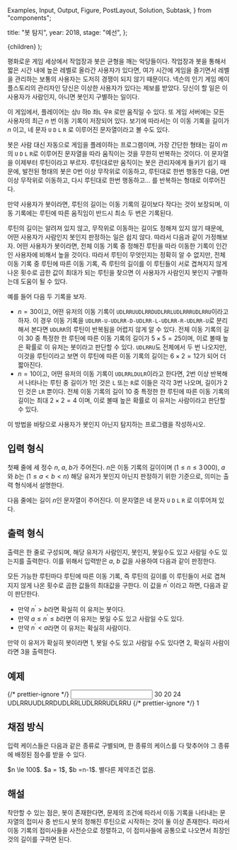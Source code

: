   Examples,
  Input,
  Output,
  Figure,
  PostLayout,
  Solution,
  Subtask,
} from "components";

  title: "봇 탐지",
  year: 2018,
  stage: "예선",
};

  <PostLayout meta={meta}>{children}</PostLayout>
);

평화로운 게임 세상에서 작업장과 봇은 균형을 깨는 악당들이다. 작업장과 봇을 통해서 짧은 시간 내에 높은 레벨로 올라간 사용자가 있다면, 여가 시간에 게임을 즐기면서 레벨을 관리하는 보통의 사용자는 도저히 경쟁이 되지 않기 때문이다. 넥슨의 인기 게임 메이플스토리의 관리자인 당신은 이상한 사용자가 있다는 제보를 받았다. 당신이 할 일은 이 사용자가 사람인지, 아니면 봇인지 구별하는 일이다.

이 게임에서, 플레이어는 상`U` 하`D` 좌`L` 우`R` 로만 움직일 수 있다. 또 게임 서버에는 모든 사용자의 최근 $n$ 번 이동 기록이 저장되어 있다. 보기에 따라서는 이 이동 기록을 길이가 $n$ 이고, 네 문자 `U` `D` `L` `R` 로 이루어진 문자열이라고 볼 수도 있다.

봇은 사람 대신 자동으로 게임을 플레이하는 프로그램이며, 가장 간단한 형태는 길이 $m$의 `U` `D` `L` `R`로 이루어진 문자열을 따라 움직이는 것을 무한히 반복하는 것이다. 이 문자열을 이제부터 루틴이라고 부르자. 루틴대로만 움직이는 봇은 관리자에게 들키기 쉽기 때문에, 발전된 형태의 봇은 $0$번 이상 무작위로 이동하고, 루틴대로 한번 행동한 다음, $0$번 이상 무작위로 이동하고, 다시 루틴대로 한번 행동하고... 를 반복하는 형태로 이루어진다.

만약 사용자가 봇이라면, 루틴의 길이는 이동 기록의 길이보다 작다는 것이 보장되며, 이동 기록에는 루틴에 따른 움직임이 반드시 최소 두 번은 기록된다.

루틴의 길이는 알려져 있지 않고, 무작위로 이동하는 길이도 정해져 있지 않기 때문에, 어떤 사용자가 사람인지 봇인지 판정하는 일은 쉽지 않다. 따라서 다음과 같이 가정해보자. 어떤 사용자가 봇이라면, 전체 이동 기록 중 정해진 루틴을 따라 이동한 기록이 인간인 사용자에 비해서 높을 것이다. 따라서 루틴이 무엇인지는 정확히 알 수 없지만, 전체 이동 기록 중 루틴에 따른 이동 기록, 즉 루틴의 길이를 이 루틴들이 서로 겹쳐지지 않게 나온 횟수로 곱한 값이 최대가 되는 루틴을 찾으면 이 사용자가 사람인지 봇인지 구별하는데 도움이 될 수 있다.

예를 들어 다음 두 기록을 보자.

- $n=30$이고, 어떤 유저의 이동 기록이 `UDLRRUUDLRRDUDLRRLUDLRRRUDLRRU`이라고 하자. 이 경우 이동 기록을 `UDLRR-U-UDLRR-D-UDLRR-L-UDLRR-R-UDLRR-U`로 분리해서 본다면 `UDLRR`의 루틴이 반복됨을 어렵지 않게 알 수 있다. 전체 이동 기록의 길이 $30$ 중 특정한 한 루틴에 따른 이동 기록의 길이가 $5\times 5 = 25$이며, 이로 볼때 높은 확률로 이 유저는 봇이라고 판단할 수 있다. `UDLRRU`도 전체에서 두 번 나오지만, 이것을 루틴이라고 보면 이 루틴에 따른 이동 기록의 길이는 $6\times 2=12$가 되어 더 짧아진다.
- $n=10$이고, 어떤 유저의 이동 기록이 `UDLRRLDULR`이라고 한다면, $2$번 이상 반복해서 나타나는 루틴 중 길이가 $1$인 것은 `L` 또는 `R`로 이들은 각각 $3$번 나오며, 길이가 $2$인 것은 `LR` 뿐이다. 전체 이동 기록의 길이 $10$ 중 특정한 한 루틴에 따른 이동 기록의 길이는 최대 $2\times 2 = 4$ 이며, 이로 볼때 높은 확률로 이 유저는 사람이라고 판단할 수 있다.

이 방법을 바탕으로 사용자가 봇인지 아닌지 탐지하는 프로그램을 작성하시오.

## 입력 형식

첫째 줄에 세 정수 $n$, $a$, $b$가 주어진다. $n$은 이동 기록의 길이이며 ($1 \le n \le 3\,000$), $a$와 $b$는 ($1 \le a < b < n$) 해당 유저가 봇인지 아닌지 판정하기 위한 기준으로, 의미는 출력 형식에서 설명한다.

다음 줄에는 길이 $n$인 문자열이 주어진다. 이 문자열은 네 문자 `U` `D` `L` `R` 로 이루어져 있다.

## 출력 형식

출력은 한 줄로 구성되며, 해당 유저가 사람인지, 봇인지, 봇일수도 있고 사람일 수도 있는지를 출력한다. 이를 위해서 입력받은 $a$, $b$ 값을 사용하여 다음과 같이 판정한다.

모든 가능한 루틴마다 루틴에 따른 이동 기록, 즉 루틴의 길이를 이 루틴들이 서로 겹쳐지지 않게 나온 횟수로 곱한 값들의 최대값을 구한다. 이 값을 $n^\prime$ 이라고 하면, 다음과 같이 판단한다.

- 만약 $n^\prime > b$라면 확실히 이 유저는 봇이다.
- 만약 $a \le n^\prime \le b$라면 이 유저는 봇일 수도 있고 사람일 수도 있다.
- 만약 $n^\prime < a$라면 이 유저는 확실히 사람이다.

만약 이 유저가 확실히 봇이라면 $1$, 봇일 수도 있고 사람일 수도 있다면 $2$, 확실히 사람이라면 $3$을 출력한다.

## 예제

<Examples>
  {/* prettier-ignore */}
  <Input>
    30 20 24
    UDLRRUUDLRRDUDLRRLUDLRRRUDLRRU
  </Input>
  {/* prettier-ignore */}
  <Output>
    1
  </Output>
</Examples>

## 채점 방식

입력 케이스들은 다음과 같은 종류로 구별되며, 한 종류의 케이스를 다 맞추어야 그 종류에 배정된 점수를 받을 수 있다.

<Subtask index={1} score={25}>
  $n \le 100$.
</Subtask>
<Subtask index={2} score={25}>
  $a = 1$, $b =n-1$.
</Subtask>
<Subtask index={3} score={200}>
  별다른 제약조건 없음.
</Subtask>

## 해설

<Solution>
  착안할 수 있는 점은, 봇이 존재한다면, 문제의 조건에 따라서 이동 기록을
  나타내는 문자열의 접미사 중 반드시 봇의 정해진 루틴으로 시작하는 것이 둘 이상
  존재한다. 따라서 이동 기록의 접미사들을 사전순으로 정렬하고, 이 접미사들에
  공통으로 나오면서 최장인 것의 길이를 구하면 된다.
</Solution>
